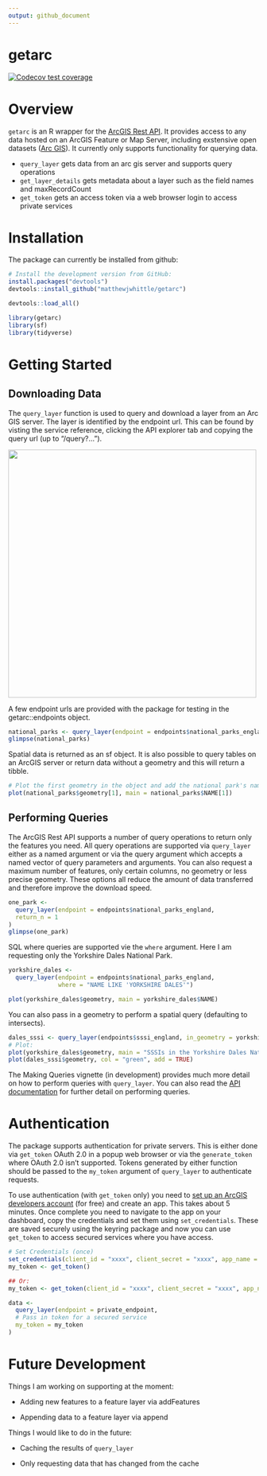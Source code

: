```yaml
---
output: github_document
---
```


<!-- README.md is generated from README.Rmd. Please edit that file -->

# getarc

<!-- badges: start --> [![Codecov test coverage](https://codecov.io/gh/MatthewJWhittle/getarc/branch/master/graph/badge.svg)](https://codecov.io/gh/MatthewJWhittle/getarc?branch=master)

<!-- badges: end -->

# Overview

`getarc` is an R wrapper for the [ArcGIS Rest API](https://developers.arcgis.com/rest/services-reference/). It provides access to any data hosted on an ArcGIS Feature or Map Server, including exstensive open datasets ([Arc GIS](https://hub.arcgis.com/search)). It currently only supports functionality for querying data.

-   `query_layer` gets data from an arc gis server and supports query operations
-   `get_layer_details` gets metadata about a layer such as the field names and maxRecordCount
-   `get_token` gets an access token via a web browser login to access private services

# Installation

The package can currently be installed from github:

```r
# Install the development version from GitHub:
install.packages("devtools")
devtools::install_github("matthewjwhittle/getarc")
```

```r
devtools::load_all()
```

```r
library(getarc)
library(sf)
library(tidyverse)
```

# Getting Started

## Downloading Data

The `query_layer` function is used to query and download a layer from an Arc GIS server. The layer is identified by the endpoint url. This can be found by visting the service reference, clicking the API explorer tab and copying the query url (up to "/query?...").

<img src="images/Screenshot 2021-02-24 at 18.36.59.png" width="499"/>

A few endpoint urls are provided with the package for testing in the getarc::endpoints object.

```r
national_parks <- query_layer(endpoint = endpoints$national_parks_england)
glimpse(national_parks)
```

Spatial data is returned as an sf object. It is also possible to query tables on an ArcGIS server or return data without a geometry and this will return a tibble.

```r
# Plot the first geometry in the object and add the national park's name as the title
plot(national_parks$geometry[1], main = national_parks$NAME[1])
```

## Performing Queries

The ArcGIS Rest API supports a number of query operations to return only the features you need. All query operations are supported via `query_layer` either as a named argument or via the query argument which accepts a named vector of query parameters and arguments. You can also request a maximum number of features, only certain columns, no geometry or less precise geometry. These options all reduce the amount of data transferred and therefore improve the download speed.

```r
one_park <- 
  query_layer(endpoint = endpoints$national_parks_england,
  return_n = 1
)
glimpse(one_park)
```

SQL where queries are supported vie the `where` argument. Here I am requesting only the Yorkshire Dales National Park.

```r
yorkshire_dales <-
  query_layer(endpoint = endpoints$national_parks_england,
              where = "NAME LIKE 'YORKSHIRE DALES'")

plot(yorkshire_dales$geometry, main = yorkshire_dales$NAME)
```

You can also pass in a geometry to perform a spatial query (defaulting to intersects).

```r
dales_sssi <- query_layer(endpoints$sssi_england, in_geometry = yorkshire_dales$geometry)
# Plot:
plot(yorkshire_dales$geometry, main = "SSSIs in the Yorkshire Dales National Park")
plot(dales_sssi$geometry, col = "green", add = TRUE)
```

The Making Queries vignette (in development) provides much more detail on how to perform queries with `query_layer`. You can also read the [API documentation](https://developers.arcgis.com/rest/services-reference/query-feature-service-layer-.htm) for further detail on performing queries.

# Authentication

The package supports authentication for private servers. This is either done via `get_token` OAuth 2.0 in a popup web browser or via the `generate_token` where OAuth 2.0 isn't supported. Tokens generated by either function should be passed to the `my_token` argument of `query_layer` to authenticate requests.

To use authentication (with `get_token` only) you need to [set up an ArcGIS developers account](https://developers.arcgis.com/sign-up/) (for free) and create an app. This takes about 5 minutes. Once complete you need to navigate to the app on your dashboard, copy the credentials and set them using `set_credentials`. These are saved securely using the keyring package and now you can use `get_token` to access secured services where you have access.

```r
# Set Credentials (once)
set_credentials(client_id = "xxxx", client_secret = "xxxx", app_name = "My App")
my_token <- get_token()

## Or:
my_token <- get_token(client_id = "xxxx", client_secret = "xxxx", app_name = "My App")

data <-
  query_layer(endpoint = private_endpoint,
  # Pass in token for a secured service
  my_token = my_token
)
```

# Future Development

Things I am working on supporting at the moment:

-   Adding new features to a feature layer via addFeatures

-   Appending data to a feature layer via append

Things I would like to do in the future:

-   Caching the results of `query_layer`

-   Only requesting data that has changed from the cache
